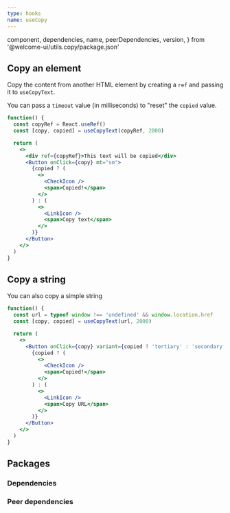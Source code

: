 ```yaml
---
type: hooks
name: useCopy
---
```


  component,
  dependencies,
  name,
  peerDependencies,
  version,
} from '@welcome-ui/utils.copy/package.json'

<showcase
  version={version}
  name={name}
  component={component}
  description="A simple hook to copy text from a given HTML element to your clipboard with copy-to-clipboard library."
/>

## Copy an element

Copy the content from another HTML element by creating a `ref` and passing it to `useCopyText`.

You can pass a `timeout` value (in milliseconds) to "reset" the `copied` value.

```jsx
function() {
  const copyRef = React.useRef()
  const [copy, copied] = useCopyText(copyRef, 2000)

  return (
    <>
      <div ref={copyRef}>This text will be copied</div>
      <Button onClick={copy} mt="sm">
        {copied ? (
          <>
            <CheckIcon />
            <span>Copied!</span>
          </>
        ) : (
          <>
            <LinkIcon />
            <span>Copy text</span>
          </>
        )}
      </Button>
    </>
  )
}
```

## Copy a string

You can also copy a simple string

```jsx
function() {
  const url = typeof window !== 'undefined' && window.location.href
  const [copy, copied] = useCopyText(url, 2000)

  return (
    <>
      <Button onClick={copy} variant={copied ? 'tertiary' : 'secondary'}>
        {copied ? (
          <>
            <CheckIcon />
            <span>Copied!</span>
          </>
        ) : (
          <>
            <LinkIcon />
            <span>Copy URL</span>
          </>
        )}
      </Button>
    </>
  )
}
```

## Packages

### Dependencies

<dependencies dependencies={dependencies} />

### Peer dependencies

<dependencies dependencies={peerDependencies} />

<pagination />
